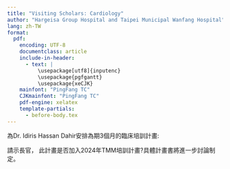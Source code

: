 ```yaml
---
title: "Visiting Scholars: Cardiology"
author: "Hargeisa Group Hospital and Taipei Municipal Wanfang Hospital"
lang: zh-TW
format: 
  pdf:
    encoding: UTF-8
    documentclass: article
    include-in-header:
      - text: |
          \usepackage[utf8]{inputenc}
          \usepackage{pgfgantt}
          \usepackage{xeCJK}
    mainfont: "PingFang TC"
    CJKmainfont: "PingFang TC"
    pdf-engine: xelatex
    template-partials:
      - before-body.tex
---
```





\section{哈爾格薩總醫院(HGH)心臟科現況}

\begin{itemize}
\item 現有設備:
  \begin{itemize}
  \item 心電圖機
  \item 心臟超音波儀(用於成人及兒童)：具備彩色都卜勒功能 (Color Doppler)
  \end{itemize}
\item 心臟病房(CCU):監視器、除顫器(defibrillator)
\item ICU/急診室均有呼吸器(ventilators),但因缺乏訓練而全院各科均未使用
\item 無兒科心臟專科醫師,由一般心臟科醫師Dr. Idiris診斷先天性心臟病
\item 無心導管室,需轉診至私立醫院(三家)
\end{itemize}


\section{2024年心臟內科醫師\textbf{建議培訓計畫}}
為Dr. Idiris Hassan Dahir安排為期3個月的臨床培訓計畫:

\begin{itemize}
\item 地點:臺北市立萬芳醫院
\item 時間:2024年第四季(暫定)
\item 培訓內容:
    \begin{itemize}
    \item 呼吸器及除顫器操作訓練
    \item 兒童先天性心臟病診斷與處置:包括
      \begin{itemize}
      \item ASD: 心房中隔缺損 (Atrial Septal Defect)
      \item VSD: 心室中隔缺損 (Ventricular Septal Defect)
      \item PDA: 動脈導管未閉 (Patent Ductus Arteriosus)
      \item TOF: 法洛氏四重症 (Tetralogy of Fallot)
      \item TGA: 大血管轉位 (Transposition of the Great Arteries)
      \end{itemize}
    \item ICU/CCU加護病房管理
    \item 心導管檢查及介入性治療技術簡介
    \end{itemize}
\end{itemize}

\subsection{後續支援}
\begin{itemize}
\item 2024/09 萬芳醫院胸腔內科專家訪問HGH,進行ICU/呼吸器示範及教學
\item 2025年 安排萬芳醫院小兒心臟科專家訪問HGH,進行示範及教學
\item 建立遠距會診機制,協助複雜病例診治

\end{itemize}

\section{預期成效}
\begin{itemize}
\item 提升HGH心臟科診療能力,尤其在兒童心臟病及重症處置方面

\item 培養當地心臟科醫師,提升索馬利蘭心臟醫療水準
\end{itemize}

請示長官，
此計畫是否加入2024年TMM培訓計畫?具體計畫書將進一步討論制定。

